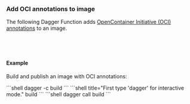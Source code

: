### Add OCI annotations to image

The following Dagger Function adds [OpenContainer Initiative (OCI) annotations](https://github.com/opencontainers/image-spec/blob/main/annotations.md) to an image.

<Tabs groupId="language" queryString="sdk">
<TabItem value="go" label="Go">

```go file=../../../cookbook/snippets/builds/oci-annotations/go/main.go
```

</TabItem>
<TabItem value="python" label="Python">

```python file=../../../cookbook/snippets/builds/oci-annotations/python/main.py
```

</TabItem>
<TabItem value="typescript" label="TypeScript">

```typescript file=../../../cookbook/snippets/builds/oci-annotations/typescript/index.ts
```

</TabItem>
<TabItem value="php" label="PHP">

```php file=../../../cookbook/snippets/builds/oci-annotations/php/src/MyModule.php
```

</TabItem>
</Tabs>

#### Example

Build and publish an image with OCI annotations:

<Tabs groupId="shell">
<TabItem value="System shell">
```shell
dagger -c build
```
</TabItem>
<TabItem value="Dagger Shell">
```shell title="First type 'dagger' for interactive mode."
build
```
</TabItem>
<TabItem value="Dagger CLI">
```shell
dagger call build
```
</TabItem>
</Tabs>
